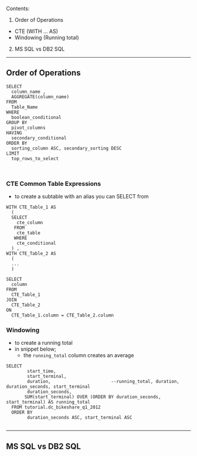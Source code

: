 Contents:
1. Order of Operations
  - CTE (WITH ... AS)  
  - Windowing (Running total)
2. MS SQL vs DB2 SQL 


----

## Order of Operations 

```
SELECT
  column_name ,
  AGGREGATE(column_name)
FROM
  Table_Name
WHERE
  boolean_conditional
GROUP BY
  pivot_columns
HAVING
  secondary_conditional
ORDER BY
  sorting_column ASC, secondary_sorting DESC
LIMIT
  top_rows_to_select
  
  
```
### CTE Common Table Expressions
- to create a subtable with an alias you can SELECT from

```
WITH CTE_Table_1 AS 
  (
  SELECT 
    cte_column
   FROM
    cte_table
   WHERE
    cte_conditional
  ) ,
WITH CTE_Table_2 AS 
  (
  ...
  )

SELECT
  column
FROM 
  CTE_Table_1
JOIN 
  CTE_Table_2
ON
  CTE_Table_1.column = CTE_Table_2.column
```

### Windowing 
- to create a running total 
- in snippet below;
  - the `running_total` column creates an average

```
SELECT 
        start_time,
        start_terminal,
        duration,                       --running_total, duration, duration_seconds, start_terminal
        duration_seconds,
       SUM(start_terminal) OVER (ORDER BY duration_seconds, start_terminal) AS running_total
  FROM tutorial.dc_bikeshare_q1_2012
  ORDER BY
        duration_seconds ASC, start_terminal ASC
  
```
----

## MS SQL vs DB2 SQL
